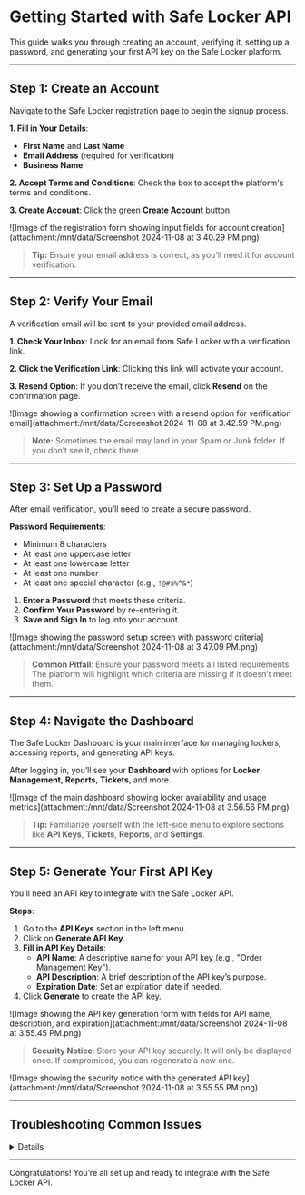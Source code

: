 # Getting Started with Safe Locker API

This guide walks you through creating an account, verifying it, setting up a password, and generating your first API key on the Safe Locker platform.

---

## Step 1: Create an Account

<Callout title="Step 1: Create Your Account" type="info">
Navigate to the Safe Locker registration page to begin the signup process.
</Callout>

**1. Fill in Your Details**:
- **First Name** and **Last Name**
- **Email Address** (required for verification)
- **Business Name**

**2. Accept Terms and Conditions**:
Check the box to accept the platform's terms and conditions.

**3. Create Account**:
Click the green **Create Account** button.

![Image of the registration form showing input fields for account creation](attachment:/mnt/data/Screenshot 2024-11-08 at 3.40.29 PM.png)

> **Tip:** Ensure your email address is correct, as you’ll need it for account verification.

---

## Step 2: Verify Your Email

<Callout title="Email Verification" type="warning">
A verification email will be sent to your provided email address.
</Callout>

**1. Check Your Inbox**:
Look for an email from Safe Locker with a verification link.

**2. Click the Verification Link**:
Clicking this link will activate your account.

**3. Resend Option**:
If you don’t receive the email, click **Resend** on the confirmation page.

![Image showing a confirmation screen with a resend option for verification email](attachment:/mnt/data/Screenshot 2024-11-08 at 3.42.59 PM.png)

> **Note:** Sometimes the email may land in your Spam or Junk folder. If you don’t see it, check there.

---

## Step 3: Set Up a Password

<Callout title="Password Setup" type="tip">
After email verification, you’ll need to create a secure password.
</Callout>

**Password Requirements**:
- Minimum 8 characters
- At least one uppercase letter
- At least one lowercase letter
- At least one number
- At least one special character (e.g., `!@#$%^&*`)

1. **Enter a Password** that meets these criteria.
2. **Confirm Your Password** by re-entering it.
3. **Save and Sign In** to log into your account.

![Image showing the password setup screen with password criteria](attachment:/mnt/data/Screenshot 2024-11-08 at 3.47.09 PM.png)

> **Common Pitfall**: Ensure your password meets all listed requirements. The platform will highlight which criteria are missing if it doesn’t meet them.

---

## Step 4: Navigate the Dashboard

<Callout title="Dashboard Overview" type="info">
The Safe Locker Dashboard is your main interface for managing lockers, accessing reports, and generating API keys.
</Callout>

After logging in, you’ll see your **Dashboard** with options for **Locker Management**, **Reports**, **Tickets**, and more.

![Image of the main dashboard showing locker availability and usage metrics](attachment:/mnt/data/Screenshot 2024-11-08 at 3.56.56 PM.png)

> **Tip:** Familiarize yourself with the left-side menu to explore sections like **API Keys**, **Tickets**, **Reports**, and **Settings**.

---

## Step 5: Generate Your First API Key

<Callout title="Generate API Key" type="success">
You’ll need an API key to integrate with the Safe Locker API.
</Callout>

**Steps**:
1. Go to the **API Keys** section in the left menu.
2. Click on **Generate API Key**.
3. **Fill in API Key Details**:
   - **API Name**: A descriptive name for your API key (e.g., "Order Management Key").
   - **API Description**: A brief description of the API key’s purpose.
   - **Expiration Date**: Set an expiration date if needed.
4. Click **Generate** to create the API key.

![Image showing the API key generation form with fields for API name, description, and expiration](attachment:/mnt/data/Screenshot 2024-11-08 at 3.55.45 PM.png)

> **Security Notice**: Store your API key securely. It will only be displayed once. If compromised, you can regenerate a new one.

![Image showing the security notice with the generated API key](attachment:/mnt/data/Screenshot 2024-11-08 at 3.55.55 PM.png)

---

## Troubleshooting Common Issues

<Details summary="Click to Expand Troubleshooting Tips">
1. **Email Verification Not Received**:
   - Check your Spam folder and use the **Resend** option if needed.
2. **Password Requirements Not Met**:
   - Ensure your password matches all listed requirements.
3. **API Key Expiration**:
   - Be mindful of the expiration date set during API key creation. Generate a new key if it expires.
</Details>

---

<Callout title="You're Ready to Integrate!" type="success">
Congratulations! You’re all set up and ready to integrate with the Safe Locker API.
</Callout>